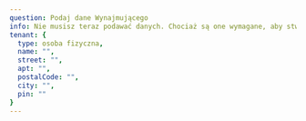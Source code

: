 ```yaml
---
question: Podaj dane Wynajmującego
info: Nie musisz teraz podawać danych. Chociaż są one wymagane, aby stworzyć dokument, możesz zapisać szkic dokumentu i uzupełnić je później.
tenant: {
  type: osoba fizyczna,
  name: "",
  street: "",
  apt: "",
  postalCode: "",
  city: "",
  pin: ""  
}
---
```



<DataInput
  fieldId="tenant"
  type={frontmatter.tenant.type}
  name={frontmatter.tenant.name}
  street={frontmatter.tenant.street}
  apt={frontmatter.tenant.apt}
  postalCode={frontmatter.tenant.postalCode}
  city={frontmatter.tenant.city}
  pin={frontmatter.tenant.pin}
  showIdentities={true}
/>